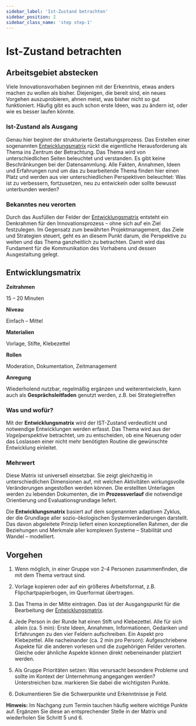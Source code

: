 ```yaml
---
sidebar_label: 'Ist-Zustand betrachten'
sidebar_position: 2
sidebar_class_name: 'step step-1'
---
```



# Ist-Zustand betrachten

## Arbeitsgebiet abstecken

Viele Innovationsvorhaben beginnen mit der Erkenntnis, etwas anders machen zu wollen als bisher. Diejenigen, die bereit sind, ein neues Vorgehen auszuprobieren, ahnen meist, was bisher nicht so gut funktioniert. Häufig gibt es auch schon erste Ideen, was zu ändern ist, oder wie es besser laufen könnte.

### Ist-Zustand als Ausgang

Genau hier beginnt der strukturierte Gestaltungsprozess. Das Erstellen einer sogenannten [Entwicklungsmatrix](#entwicklungsmatrix) rückt die eigentliche Herausforderung als Thema ins Zentrum der Betrachtung. Das Thema wird von unterschiedlichen Seiten beleuchtet und verstanden. Es gibt keine Beschränkungen bei der Datensammlung. Alle Fakten, Annahmen, Ideen und Erfahrungen rund um das zu bearbeitende Thema finden hier einen Platz und werden aus vier unterschiedlichen Perspektiven beleuchtet: Was ist zu verbessern, fortzusetzen, neu zu entwickeln oder sollte bewusst unterbunden werden?

### Bekanntes neu verorten

Durch das Ausfüllen der Felder der [Entwicklungsmatrix](#entwicklungsmatrix) entsteht ein Denkrahmen für den Innovationsprozess – ohne sich auf ein Ziel festzulegen. Im Gegensatz zum bewährten Projektmanagement, das Ziele und Strategien steuert, geht es an diesem Punkt darum, die Perspektive zu weiten und das Thema ganzheitlich zu betrachten. Damit wird das Fundament für die Kommunikation des Vorhabens und dessen Ausgestaltung gelegt.

<!--illustration auf s.25-->

## Entwicklungsmatrix

<!--linke seitenleiste-->

**Zeitrahmen**

15 – 20 Minuten

**Niveau**

Einfach – Mittel

**Materialien**

Vorlage, Stifte, Klebezettel

**Rollen**

Moderation, Dokumentation, Zeitmanagement

**Anregung**

Wiederholend nutzbar, regelmäßig ergänzen und weiterentwickeln, kann auch als **Gesprächsleitfaden** genutzt werden, z.B. bei Strategietreffen

<!--text in der mitte-->

### Was und wofür?

Mit der **Entwicklungsmatrix** wird der IST-Zustand verdeutlicht und notwendige Entwicklungen werden erfasst. Das Thema wird aus der _Vogelperspektive_ betrachtet, um zu entscheiden, ob eine Neuerung oder das Loslassen einer nicht mehr benötigten Routine die gewünschte Entwicklung einleitet.

### Mehrwert

Diese Matrix ist universell einsetzbar. Sie zeigt gleichzeitig in unterschiedlichen Dimensionen auf, mit welchen Aktivitäten wirkungsvolle Veränderungen angestoßen werden können. Die erstellten Unterlagen werden zu lebenden Dokumenten, die im **Prozessverlauf** die notwendige Orientierung und Evaluationsgrundlage liefert.

<!--text unten in klein-->

Die **Entwicklungsmatrix** basiert auf dem sogenannten adaptiven Zyklus, der die Grundlage aller sozio-ökologischen Systemveränderungen darstellt. Das davon abgeleitete Prinzip liefert einen konzeptionellen Rahmen, der die Beziehungen und Merkmale aller komplexen Systeme – Stabilität und Wandel – modelliert.

## Vorgehen

1. Wenn möglich, in einer Gruppe von 2-4 Personen zusammenfinden, die mit dem Thema vertraut sind.

2. Vorlage kopieren oder auf ein größeres Arbeitsformat, z.B. Flipchartpapierbogen, im Querformat übertragen.

3. Das Thema in der Mitte eintragen. Das ist der Ausgangspunkt für die Bearbeitung der [Entwicklungsmatrix](#entwicklungsmatrix).

4. Jede Person in der Runde hat einen Stift und Klebezettel. Alle für sich allein (ca. 5 min): Erste Ideen, Annahmen, Informationen, Gedanken und Erfahrungen zu den vier Feldern aufschreiben. Ein Aspekt pro Klebezettel. Alle nacheinander (ca. 2 min pro Person): Aufgeschriebene Aspekte für die anderen vorlesen und die zugehörigen Felder verorten. Gleiche oder ähnliche Aspekte können direkt nebeneinander platziert werden.

5. Als Gruppe Prioritäten setzen: Was verursacht besondere Probleme und sollte im Kontext der Unternehmung angegangen werden? Unterstreichen bzw. markieren Sie dabei die wichtigsten Punkte.

6. Dokumentieren Sie die Schwerpunkte und Erkenntnisse je Feld.

<Hint><b>Hinweis:</b> Im Nachgang zum Termin tauchen häufig weitere wichtige Punkte auf. Ergänzen Sie diese an entsprechender Stelle in der Matrix und wiederholen Sie Schritt 5 und 6.</Hint>


